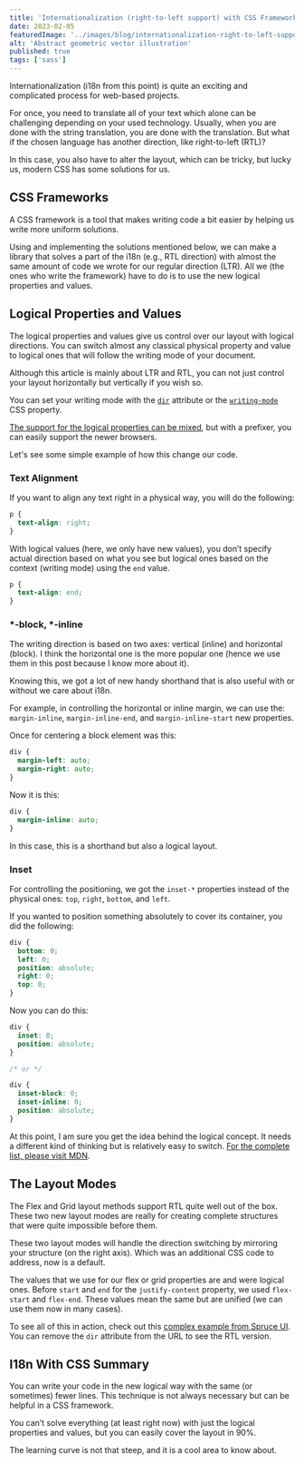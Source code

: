 ```yaml
---
title: 'Internationalization (right-to-left support) with CSS Frameworks'
date: 2023-02-05
featuredImage: '../images/blog/internationalization-right-to-left-support-with-css-frameworks.png'
alt: 'Abstract geometric vector illustration'
published: true
tags: ['sass']
---
```


<p className="lead">Internationalization (i18n from this point) is quite an exciting and complicated process for web-based projects.</p>

For once, you need to translate all of your text which alone can be challenging depending on your used technology. Usually, when you are done with the string translation, you are done with the translation. But what if the chosen language has another direction, like right-to-left (RTL)?

In this case, you also have to alter the layout, which can be tricky, but lucky us, modern CSS has some solutions for us.

## CSS Frameworks

A CSS framework is a tool that makes writing code a bit easier by helping us write more uniform solutions.

Using and implementing the solutions mentioned below, we can make a library that solves a part of the i18n (e.g., RTL direction) with almost the same amount of code we wrote for our regular direction (LTR). All we (the ones who write the framework) have to do is to use the new logical properties and values.

## Logical Properties and Values

The logical properties and values give us control over our layout with logical directions. You can switch almost any classical physical property and value to logical ones that will follow the writing mode of your document.

Although this article is mainly about LTR and RTL, you can not just control your layout horizontally but vertically if you wish so.

You can set your writing mode with the <a href="https://developer.mozilla.org/en-US/docs/Web/HTML/Global_attributes/dir" className="code-link"><code>dir</code></a> attribute or the <a href="https://developer.mozilla.org/en-US/docs/Web/CSS/writing-mode" className="code-link"><code>writing-mode</code></a> CSS property.

[The support for the logical properties can be mixed](https://caniuse.com/?search=logical%20properties), but with a prefixer, you can easily support the newer browsers.

Let's see some simple example of how this change our code.

### Text Alignment

If you want to align any text right in a physical way, you will do the following:

```css
p {
  text-align: right;
}
```

With logical values (here, we only have new values), you don’t specify actual direction based on what you see but logical ones based on the context (writing mode) using the `end` value.

```css
p {
  text-align: end;
}
```

### *-block, *-inline

The writing direction is based on two axes: vertical (inline) and horizontal (block). I think the horizontal one is the more popular one (hence we use them in this post because I know more about it).

Knowing this, we got a lot of new handy shorthand that is also useful with or without we care about i18n.

For example, in controlling the horizontal or inline margin, we can use the: `margin-inline`, `margin-inline-end`, and `margin-inline-start` new properties.

Once for centering a block element was this:

```css
div {
  margin-left: auto;
  margin-right: auto;
}
```

Now it is this:

```css
div {
  margin-inline: auto;
}
```

In this case, this is a shorthand but also a logical layout.

### Inset

For controlling the positioning, we got the `inset-*` properties instead of the physical ones: `top`, `right`, `bottom`, and `left`.

If you wanted to position something absolutely to cover its container, you did the following:

```css
div {
  bottom: 0;
  left: 0;
  position: absolute;
  right: 0;
  top: 0;
}
```

Now you can do this:

```css
div {
  inset: 0;
  position: absolute;
}

/* or */

div {
  inset-block: 0;
  inset-inline: 0;
  position: absolute;
}
```

At this point, I am sure you get the idea behind the logical concept. It needs a different kind of thinking but is relatively easy to switch. [For the complete list, please visit MDN](https://developer.mozilla.org/en-US/docs/Web/CSS/CSS_Logical_Properties).

## The Layout Modes

The Flex and Grid layout methods support RTL quite well out of the box. These two new layout modes are really for creating complete structures that were quite impossible before them.

These two layout modes will handle the direction switching by mirroring your structure (on the right axis). Which was an additional CSS code to address, now is a default.

The values that we use for our flex or grid properties are and were logical ones. Before `start` and `end` for the `justify-content` property, we used `flex-start` and `flex-end`. These values mean the same but are unified (we can use them now in many cases).



<Notification type="info">To see all of this in action, check out this <a href="https://ui.sprucecss.com/html/page/post-preview.html?dir=rtl">complex example from Spruce UI</a>. You can remove the <code>dir</code> attribute from the URL to see the RTL version.</Notification>

## I18n With CSS Summary

You can write your code in the new logical way with the same (or sometimes) fewer lines. This technique is not always necessary but can be helpful in a CSS framework.

You can’t solve everything (at least right now) with just the logical properties and values, but you can easily cover the layout in 90%.

The learning curve is not that steep, and it is a cool area to know about.

